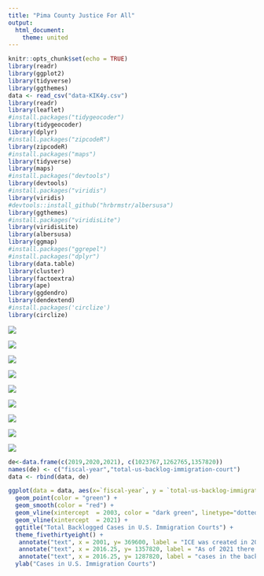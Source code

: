 ```yaml
---
title: "Pima County Justice For All"
output: 
  html_document:
    theme: united
---
```


```r
knitr::opts_chunk$set(echo = TRUE)
library(readr)
library(ggplot2)
library(tidyverse)
library(ggthemes)
data <- read_csv("data-KIK4y.csv")
library(readr)
library(leaflet)
#install.packages("tidygeocoder")
library(tidygeocoder)
library(dplyr)
#install.packages("zipcodeR")
library(zipcodeR)
#install.packages("maps")
library(tidyverse)
library(maps)
#install.packages("devtools")
library(devtools)
#install.packages("viridis")
library(viridis)
#devtools::install_github("hrbrmstr/albersusa")
library(ggthemes)
#install.packages("viridisLite")
library(viridisLite)
library(albersusa)
library(ggmap)
#install.packages("ggrepel")
#install.packages("dplyr")
library(data.table)
library(cluster)
library(factoextra)
library(ape)
library(ggdendro)
library(dendextend)
#install.packages('circlize') 
library(circlize) 
```

![](Sheet 42.png)

![](Sheet 44.png)

![](Sheet 35.png)

![](updated.png)

![](Sheet 6.png)

![](Sheet 17.png)

![](Sheet 3.png)


![](infographic.png)

![](4.png)


```r

de<-data.frame(c(2019,2020,2021), c(1023767,1262765,1357820))
names(de) <- c("fiscal-year","total-us-backlog-immigration-court")
data <- rbind(data, de)

ggplot(data = data, aes(x=`fiscal-year`, y = `total-us-backlog-immigration-court`)) +
  geom_point(color = "green") +
  geom_smooth(color = "red") +
  geom_vline(xintercept  = 2003, color = "dark green", linetype="dotted") +
  geom_vline(xintercept  = 2021) +
  ggtitle("Total Backlogged Cases in U.S. Immigration Courts") +
  theme_fivethirtyeight() +
   annotate("text", x = 2001, y= 369600, label = "ICE was created in 2003", color = "blue") +
   annotate("text", x = 2016.25, y= 1357820, label = "As of 2021 there were 1.36 M", color = "blue") +
   annotate("text", x = 2016.25, y= 1287820, label = "cases in the backlog", color = "blue") +
  ylab("Cases in U.S. Immigration Courts")
```




